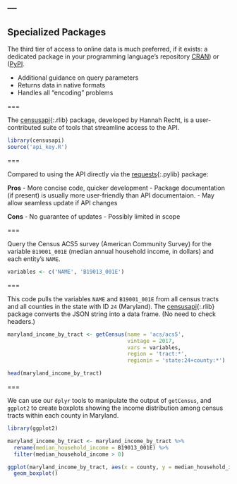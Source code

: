---
---

## Specialized Packages

The third tier of access to online data is much preferred, if it
exists: a dedicated package in your programming language's repository
[CRAN](http://cran.r-project.org)) or ([PyPI](http://pypi.python.org).

- Additional guidance on query parameters
- Returns data in native formats
- Handles all "encoding" problems

===

The [censusapi](){:.rlib} package, developed by Hannah Recht,
is a user-contributed suite of tools that streamline access to the API.

```r
library(censusapi)
source('api_key.R')
```

===

Compared to using the API directly via the [requests](){:.pylib} package:

**Pros**
- More concise code, quicker development
- Package documentation (if present) is usually more user-friendly than API documentaion.
- May allow seamless update if API changes

**Cons**
- No guarantee of updates
- Possibly limited in scope

===

Query the Census ACS5 survey (American Community Survey) for the variable `B19001_001E` (median annual household income,
in dollars) and each entity's `NAME`.

```r
variables <- c('NAME', 'B19013_001E')
```

===

This code pulls the variables `NAME` and `B19001_001E` from all census tracts and all
counties in the state with ID `24` (Maryland). The [censusapi](){:.rlib} package 
converts the JSON string into a data frame. (No need to check headers.) 

```r
maryland_income_by_tract <- getCensus(name = 'acs/acs5', 
                                      vintage = 2017, 
                                      vars = variables, 
                                      region = 'tract:*', 
                                      regionin = 'state:24+county:*')

head(maryland_income_by_tract)
```

===

We can use our `dplyr` tools to manipulate the output of `getCensus`, 
and `ggplot2` to create boxplots showing the income distribution among
census tracts within each county in Maryland.

```r
library(ggplot2)

maryland_income_by_tract <- maryland_income_by_tract %>%
  rename(median_household_income = B19013_001E) %>%
  filter(median_household_income > 0) 

ggplot(maryland_income_by_tract, aes(x = county, y = median_household_income)) +
  geom_boxplot()

```

